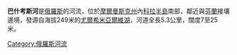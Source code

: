 '''巴什考斯河'''是[[俄羅斯|俄羅斯]]的河流，位於[[摩爾曼斯克州|摩爾曼斯克州]]內[[科拉半島|科拉半島]]南部，鄰近與[[芬蘭|芬蘭]]接壤邊境，發源自海拔249米的[[尤爾希米亞爾維湖|尤爾希米亞爾維湖]]，河道全長5.3公里，闊度7至25米。

{{Coord|66|42|23|N|29|52|19|E|display=title}}

{{Russia-geo-stub}}

[[Category:俄羅斯河流|Category:俄羅斯河流]]